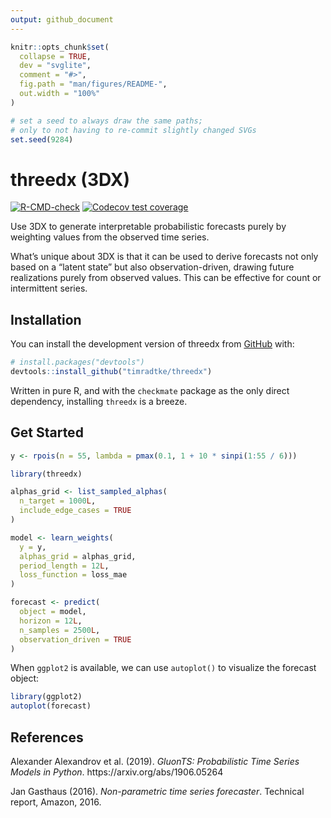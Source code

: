 ```yaml
---
output: github_document
---
```


<!-- README.md is generated from README.Rmd. Please edit that file -->

```r
knitr::opts_chunk$set(
  collapse = TRUE,
  dev = "svglite",
  comment = "#>",
  fig.path = "man/figures/README-",
  out.width = "100%"
)
```

```r
# set a seed to always draw the same paths;
# only to not having to re-commit slightly changed SVGs
set.seed(9284)
```

# threedx (3DX)

<!-- badges: start -->
[![R-CMD-check](https://github.com/timradtke/threedx/actions/workflows/R-CMD-check.yaml/badge.svg)](https://github.com/timradtke/threedx/actions/workflows/R-CMD-check.yaml)
[![Codecov test coverage](https://codecov.io/gh/timradtke/threedx/branch/main/graph/badge.svg)](https://app.codecov.io/gh/timradtke/threedx?branch=main)
<!-- badges: end -->

Use 3DX to generate interpretable probabilistic forecasts purely by weighting values from the observed time series.

What's unique about 3DX is that it can be used to derive forecasts not only based on a "latent state" but also observation-driven, drawing future realizations purely from observed values. This can be effective for count or intermittent series.

## Installation

You can install the development version of threedx from [GitHub](https://github.com/) with:

``` r
# install.packages("devtools")
devtools::install_github("timradtke/threedx")
```

Written in pure R, and with the `checkmate` package as the only direct dependency, installing `threedx` is a breeze.

## Get Started

```r
y <- rpois(n = 55, lambda = pmax(0.1, 1 + 10 * sinpi(1:55 / 6)))
```

```r
library(threedx)

alphas_grid <- list_sampled_alphas(
  n_target = 1000L,
  include_edge_cases = TRUE
)

model <- learn_weights(
  y = y,
  alphas_grid = alphas_grid,
  period_length = 12L,
  loss_function = loss_mae
)

forecast <- predict(
  object = model,
  horizon = 12L,
  n_samples = 2500L,
  observation_driven = TRUE
)
```

When `ggplot2` is available, we can use `autoplot()` to visualize the forecast object:

```r
library(ggplot2)
autoplot(forecast)
```

## References

Alexander Alexandrov et al. (2019). *GluonTS: Probabilistic Time Series Models in Python*. https://arxiv.org/abs/1906.05264

Jan Gasthaus (2016). *Non-parametric time series forecaster*. Technical report, Amazon, 2016.
